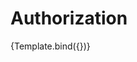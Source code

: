 


<Meta title="Components/Authorization" component={Authorization} />


# Authorization

<Canvas>
  <Story
    name="Authorization"
    args={{
      appProfile: {
        name: '3ID',
        logo: circleLogo,
      },
      userProfile: {
        name: 'John Doe',
        pfp: {
          url: 'https://i.imgur.com/8Qq7ZQx.jpg',
          isToken: false,
        },
      },
    }}
  >
    {Template.bind({})}
  </Story>
</Canvas>
